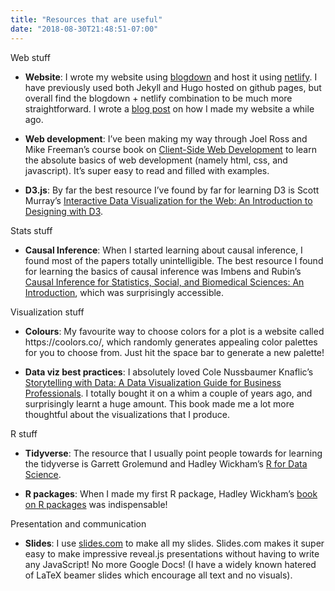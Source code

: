 ```yaml
---
title: "Resources that are useful"
date: "2018-08-30T21:48:51-07:00"
---
```


Web stuff

- **Website**: I wrote my website using [blogdown](https://bookdown.org/yihui/blogdown/) and host it using [netlify](https://www.netlify.com/). I have previously used both Jekyll and Hugo hosted on github pages, but overall find the blogdown + netlify combination to be much more straightforward. I wrote a [blog post](http://www.rebeccabarter.com/blog/2017-06-29-website/) on how I made my website a while ago.

- **Web development**: I've been making my way through Joel Ross and Mike Freeman's course book on [Client-Side Web Development](https://info343.github.io/) to learn the absolute basics of web development (namely html, css, and javascript). It's super easy to read and filled with examples. 

- **D3.js**: By far the best resource I've found by far for learning D3 is Scott Murray's [Interactive Data Visualization for the Web: An Introduction to Designing with D3](https://www.amazon.com/gp/product/1491921285/ref=dbs_a_def_rwt_bibl_vppi_i0).

Stats stuff 

- **Causal Inference**: When I started learning about causal inference, I found most of the papers totally unintelligible. The best resource I found for learning the basics of causal inference was Imbens and Rubin's [Causal Inference for Statistics, Social, and Biomedical Sciences: An Introduction](https://www.amazon.com/Causal-Inference-Statistics-Biomedical-Sciences/dp/0521885884), which was surprisingly accessible.

Visualization stuff

- **Colours**: My favourite way to choose colors for a plot is a website called https://coolors.co/, which randomly generates appealing color palettes for you to choose from. Just hit the space bar to generate a new palette!

- **Data viz best practices**: I absolutely loved Cole Nussbaumer Knaflic's [Storytelling with Data: A Data Visualization Guide for Business Professionals](https://www.amazon.com/gp/product/1119002257/ref=dbs_a_def_rwt_bibl_vppi_i0). I totally bought it on a whim a couple of years ago, and surprisingly learnt a huge amount. This book made me a lot more thoughtful about the visualizations that I produce.

R stuff

- **Tidyverse**: The resource that I usually point people towards for learning the tidyverse is Garrett Grolemund and Hadley Wickham's [R for Data Science](http://r4ds.had.co.nz/).

- **R packages**: When I made my first R package, Hadley Wickham's [book on R packages](http://r-pkgs.had.co.nz/) was indispensable!

Presentation and communication

- **Slides**: I use [slides.com](https://slides.com/) to make all my slides. Slides.com makes it super easy to make impressive reveal.js presentations without having to write any JavaScript! No more Google Docs! (I have a widely known hatered of LaTeX beamer slides which encourage all text and no visuals).

